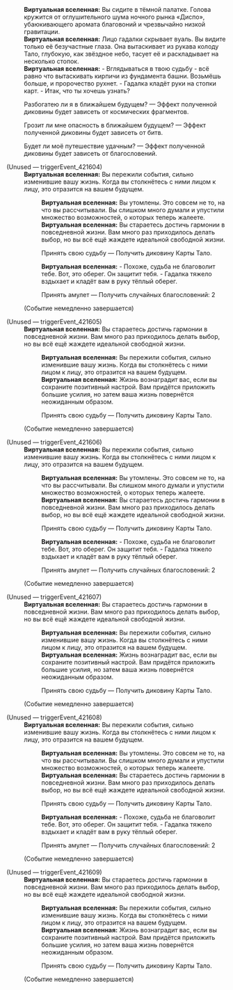 {{Диалог Начало}}
:'''Виртуальная вселенная:''' Вы сидите в тёмной палатке. Голова кружится от оглушительного шума ночного рынка «Диспо», убаюкивающего аромата благовоний и чрезвычайно низкой гравитации.
:'''Виртуальная вселенная:''' Лицо гадалки скрывает вуаль. Вы видите только её безучастные глаза. Она вытаскивает из рукава колоду Тало, глубокую, как звёздное небо, тасует её и раскладывает на несколько стопок.
:'''Виртуальная вселенная:''' - Вглядываться в твою судьбу - всё равно что вытаскивать кирпичи из фундамента башни. Возьмёшь больше, и пророчество рухнет. - Гадалка кладёт руки на стопки карт. - Итак, что ты хочешь узнать?
:{{Диалог|Звезда}} Разбогатею ли я в ближайшем будущем? &mdash; Эффект полученной диковины будет зависеть от космических фрагментов.
:{{Диалог|Звезда}} Грозит ли мне опасность в ближайшем будущем? &mdash; Эффект полученной диковины будет зависеть от битв.
:{{Диалог|Звезда}} Будет ли моё путешествие удачным? &mdash; Эффект полученной диковины будет зависеть от благословений.

;(Unused &mdash; triggerEvent_421604)
:'''Виртуальная вселенная:''' Вы пережили события, сильно изменившие вашу жизнь. Когда вы столкнётесь с ними лицом к лицу, это отразится на вашем будущем.
::'''Виртуальная вселенная:''' Вы утомлены. Это совсем не то, на что вы рассчитывали. Вы слишком много думали и упустили множество возможностей, о которых теперь жалеете.
::'''Виртуальная вселенная:''' Вы стараетесь достичь гармонии в повседневной жизни. Вам много раз приходилось делать выбор, но вы всё ещё жаждете идеальной свободной жизни.
::{{Диалог|Звезда}} Принять свою судьбу &mdash; Получить диковину Карты Тало.
::'''Виртуальная вселенная:''' - Похоже, судьба не благоволит тебе. Вот, это оберег. Он защитит тебя. - Гадалка тяжело вздыхает и кладёт вам в руку тёплый оберег.
::{{Диалог|Звезда}} Принять амулет &mdash; Получить случайных благословений: 2
:;(Событие немедленно завершается)

;(Unused &mdash; triggerEvent_421605)
:'''Виртуальная вселенная:''' Вы стараетесь достичь гармонии в повседневной жизни. Вам много раз приходилось делать выбор, но вы всё ещё жаждете идеальной свободной жизни.
::'''Виртуальная вселенная:''' Вы пережили события, сильно изменившие вашу жизнь. Когда вы столкнётесь с ними лицом к лицу, это отразится на вашем будущем.
::'''Виртуальная вселенная:''' Жизнь вознаградит вас, если вы сохраните позитивный настрой. Вам придётся приложить большие усилия, но затем ваша жизнь повернётся неожиданным образом.
::{{Диалог|Звезда}} Принять свою судьбу &mdash; Получить диковину Карты Тало.
:;(Событие немедленно завершается)

;(Unused &mdash; triggerEvent_421606)
:'''Виртуальная вселенная:''' Вы пережили события, сильно изменившие вашу жизнь. Когда вы столкнётесь с ними лицом к лицу, это отразится на вашем будущем.
::'''Виртуальная вселенная:''' Вы утомлены. Это совсем не то, на что вы рассчитывали. Вы слишком много думали и упустили множество возможностей, о которых теперь жалеете.
::'''Виртуальная вселенная:''' Вы стараетесь достичь гармонии в повседневной жизни. Вам много раз приходилось делать выбор, но вы всё ещё жаждете идеальной свободной жизни.
::{{Диалог|Звезда}} Принять свою судьбу &mdash; Получить диковину Карты Тало.
::'''Виртуальная вселенная:''' - Похоже, судьба не благоволит тебе. Вот, это оберег. Он защитит тебя. - Гадалка тяжело вздыхает и кладёт вам в руку тёплый оберег.
::{{Диалог|Звезда}} Принять амулет &mdash; Получить случайных благословений: 2
:;(Событие немедленно завершается)

;(Unused &mdash; triggerEvent_421607)
:'''Виртуальная вселенная:''' Вы стараетесь достичь гармонии в повседневной жизни. Вам много раз приходилось делать выбор, но вы всё ещё жаждете идеальной свободной жизни.
::'''Виртуальная вселенная:''' Вы пережили события, сильно изменившие вашу жизнь. Когда вы столкнётесь с ними лицом к лицу, это отразится на вашем будущем.
::'''Виртуальная вселенная:''' Жизнь вознаградит вас, если вы сохраните позитивный настрой. Вам придётся приложить большие усилия, но затем ваша жизнь повернётся неожиданным образом.
::{{Диалог|Звезда}} Принять свою судьбу &mdash; Получить диковину Карты Тало.
:;(Событие немедленно завершается)

;(Unused &mdash; triggerEvent_421608)
:'''Виртуальная вселенная:''' Вы пережили события, сильно изменившие вашу жизнь. Когда вы столкнётесь с ними лицом к лицу, это отразится на вашем будущем.
::'''Виртуальная вселенная:''' Вы утомлены. Это совсем не то, на что вы рассчитывали. Вы слишком много думали и упустили множество возможностей, о которых теперь жалеете.
::'''Виртуальная вселенная:''' Вы стараетесь достичь гармонии в повседневной жизни. Вам много раз приходилось делать выбор, но вы всё ещё жаждете идеальной свободной жизни.
::{{Диалог|Звезда}} Принять свою судьбу &mdash; Получить диковину Карты Тало.
::'''Виртуальная вселенная:''' - Похоже, судьба не благоволит тебе. Вот, это оберег. Он защитит тебя. - Гадалка тяжело вздыхает и кладёт вам в руку тёплый оберег.
::{{Диалог|Звезда}} Принять амулет &mdash; Получить случайных благословений: 2
:;(Событие немедленно завершается)

;(Unused &mdash; triggerEvent_421609)
:'''Виртуальная вселенная:''' Вы стараетесь достичь гармонии в повседневной жизни. Вам много раз приходилось делать выбор, но вы всё ещё жаждете идеальной свободной жизни.
::'''Виртуальная вселенная:''' Вы пережили события, сильно изменившие вашу жизнь. Когда вы столкнётесь с ними лицом к лицу, это отразится на вашем будущем.
::'''Виртуальная вселенная:''' Жизнь вознаградит вас, если вы сохраните позитивный настрой. Вам придётся приложить большие усилия, но затем ваша жизнь повернётся неожиданным образом.
::{{Диалог|Звезда}} Принять свою судьбу &mdash; Получить диковину Карты Тало.
:;(Событие немедленно завершается)
{{Диалог Конец}}